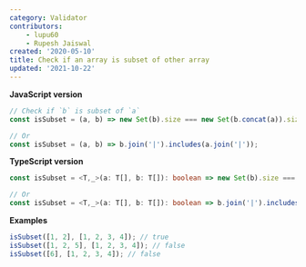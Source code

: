 ```yaml
---
category: Validator
contributors:
    - lupu60
    - Rupesh Jaiswal
created: '2020-05-10'
title: Check if an array is subset of other array
updated: '2021-10-22'
---
```


**JavaScript version**

```js isSubset.js
// Check if `b` is subset of `a`
const isSubset = (a, b) => new Set(b).size === new Set(b.concat(a)).size;

// Or
const isSubset = (a, b) => b.join('|').includes(a.join('|'));
```

**TypeScript version**

```ts isSubset.ts
const isSubset = <T,_>(a: T[], b: T[]): boolean => new Set(b).size === new Set(b.concat(a)).size;

// Or
const isSubset = <T,_>(a: T[], b: T[]): boolean => b.join('|').includes(a.join('|'));
```

**Examples**

```js examples.js
isSubset([1, 2], [1, 2, 3, 4]); // true
isSubset([1, 2, 5], [1, 2, 3, 4]); // false
isSubset([6], [1, 2, 3, 4]); // false
```
